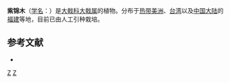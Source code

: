 {{Speciesbox 
| taxon = Euphorbia cotinifolia
| authority = Linn.
}}

'''紫锦木'''（[[学名|学名]]：{{lang|la|''Euphorbia cotinifolia''}}）是[[大戟科|大戟科]][[大戟属|大戟属]]的植物。分布于[[热带美洲|热带美洲]]、[[台湾|台湾]]以及[[中国大陆|中国大陆]]的[[福建|福建]]等地，目前已由人工引种栽培。

== 参考文献 ==
<div class="references-small">
* {{cite web| url =http://www.bioinfo.cn/db05/KmzwSpecies.php?action=view&id=7543| title =紫锦木| work =《中国高等植物数据库全库》| publisher =中国科学院微生物研究所| author =昆明植物研究所| accessdate =2009-02-25| deadurl =yes| archiveurl =https://web.archive.org/web/20160305040349/http://www.bioinfo.cn/db05/KmzwSpecies.php?action=view&id=7543| archivedate =2016-03-05}}
</div>
{{Taxonbar|from=Q310289}}

[[Category:大戟属|Z]]
[[Category:卡尔·林奈命名的生物分类|Z]]
